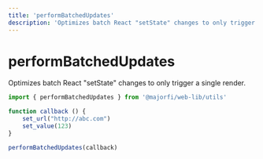 ```yaml
---
title: 'performBatchedUpdates'
description: 'Optimizes batch React "setState" changes to only trigger a single render.'
---
```


# performBatchedUpdates

Optimizes batch React "setState" changes to only trigger a single render.

```js
import { performBatchedUpdates } from '@majorfi/web-lib/utils'

function callback () {
    set_url("http://abc.com")
    set_value(123)
}

performBatchedUpdates(callback)
```
